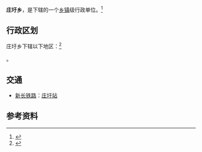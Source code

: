 {{中国乡级行政区|32/13/23/200/000}}

'''庄圩乡'''，是{{PRC admin/fullname|32/13/23/200/000|3}}下辖的一个[[乡镇|乡镇]]级行政单位。<ref>{{PRC admin/ref sgc|{{PRC admin/parent|32/13/23/200/000}}}}</ref>

== 行政区划 ==
庄圩乡下辖以下地区：<ref>{{PRC admin/ref sgc|32/13/23/200/000}}</ref>

{{PRC admin/children|32/13/23/200/000}}。

== 交通 ==
* {{rint|cn|rail}}[[新长铁路|新长铁路]]：[[庄圩站|庄圩站]]

== 参考资料 ==
{{reflist}}

{{PRC admin/navcat|32/13/23/200/000}}
{{江苏行政区划小作品}}